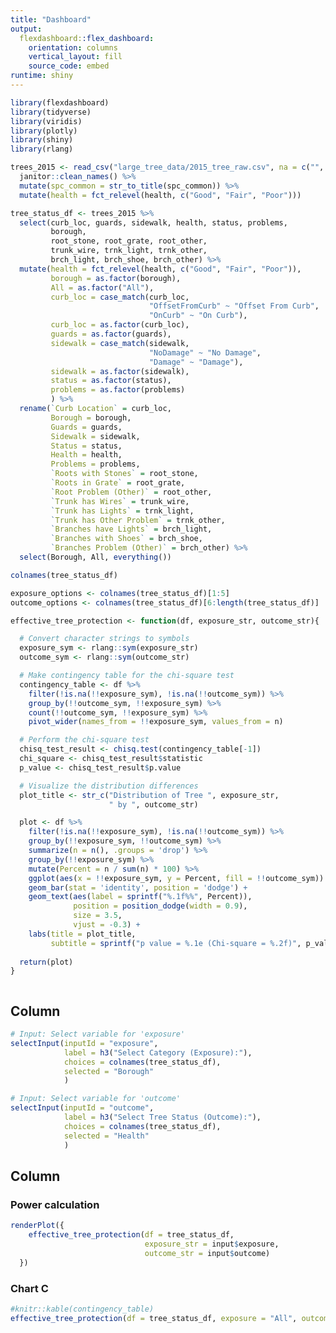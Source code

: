 ```yaml
---
title: "Dashboard"
output: 
  flexdashboard::flex_dashboard:
    orientation: columns
    vertical_layout: fill
    source_code: embed
runtime: shiny
---
```


```r
library(flexdashboard)
library(tidyverse)
library(viridis)
library(plotly)
library(shiny)
library(rlang)
```


```r

trees_2015 <- read_csv("large_tree_data/2015_tree_raw.csv", na = c("", "NA", "Unknown")) |> 
  janitor::clean_names() %>% 
  mutate(spc_common = str_to_title(spc_common)) %>% 
  mutate(health = fct_relevel(health, c("Good", "Fair", "Poor")))

tree_status_df <- trees_2015 %>%
  select(curb_loc, guards, sidewalk, health, status, problems,
         borough,
         root_stone, root_grate, root_other,
         trunk_wire, trnk_light, trnk_other,
         brch_light, brch_shoe, brch_other) %>% 
  mutate(health = fct_relevel(health, c("Good", "Fair", "Poor")),
         borough = as.factor(borough),
         All = as.factor("All"),
         curb_loc = case_match(curb_loc,
                               "OffsetFromCurb" ~ "Offset From Curb",
                               "OnCurb" ~ "On Curb"),
         curb_loc = as.factor(curb_loc),
         guards = as.factor(guards),
         sidewalk = case_match(sidewalk,
                               "NoDamage" ~ "No Damage",
                               "Damage" ~ "Damage"),
         sidewalk = as.factor(sidewalk),
         status = as.factor(status),
         problems = as.factor(problems)
         ) %>%
  rename(`Curb Location` = curb_loc,
         Borough = borough,
         Guards = guards,
         Sidewalk = sidewalk,
         Status = status,
         Health = health,
         Problems = problems,
         `Roots with Stones` = root_stone, 
         `Roots in Grate` = root_grate, 
         `Root Problem (Other)` = root_other,
         `Trunk has Wires` = trunk_wire, 
         `Trunk has Lights` = trnk_light, 
         `Trunk has Other Problem` = trnk_other,
         `Branches have Lights` = brch_light, 
         `Branches with Shoes` = brch_shoe, 
         `Branches Problem (Other)` = brch_other) %>% 
  select(Borough, All, everything())

colnames(tree_status_df)

exposure_options <- colnames(tree_status_df)[1:5]
outcome_options <- colnames(tree_status_df)[6:length(tree_status_df)]

```

```r


effective_tree_protection <- function(df, exposure_str, outcome_str){

  # Convert character strings to symbols
  exposure_sym <- rlang::sym(exposure_str)
  outcome_sym <- rlang::sym(outcome_str)

  # Make contingency table for the chi-square test
  contingency_table <- df %>%
    filter(!is.na(!!exposure_sym), !is.na(!!outcome_sym)) %>%
    group_by(!!outcome_sym, !!exposure_sym) %>%
    count(!!outcome_sym, !!exposure_sym) %>%
    pivot_wider(names_from = !!exposure_sym, values_from = n)

  # Perform the chi-square test
  chisq_test_result <- chisq.test(contingency_table[-1])
  chi_square <- chisq_test_result$statistic
  p_value <- chisq_test_result$p.value

  # Visualize the distribution differences 
  plot_title <- str_c("Distribution of Tree ", exposure_str, 
                      " by ", outcome_str)

  plot <- df %>%
    filter(!is.na(!!exposure_sym), !is.na(!!outcome_sym)) %>%
    group_by(!!exposure_sym, !!outcome_sym) %>%
    summarize(n = n(), .groups = 'drop') %>%
    group_by(!!exposure_sym) %>%
    mutate(Percent = n / sum(n) * 100) %>%
    ggplot(aes(x = !!exposure_sym, y = Percent, fill = !!outcome_sym)) +
    geom_bar(stat = 'identity', position = 'dodge') +
    geom_text(aes(label = sprintf("%.1f%%", Percent)),
              position = position_dodge(width = 0.9),
              size = 3.5, 
              vjust = -0.3) +
    labs(title = plot_title,
         subtitle = sprintf("p value = %.1e (Chi-square = %.2f)", p_value, chi_square))
  
  return(plot)
}



```


Column {.sidebar}
-----------------------------------------------------------------------


```r

# Input: Select variable for 'exposure'
selectInput(inputId = "exposure", 
            label = h3("Select Category (Exposure):"), 
            choices = colnames(tree_status_df),
            selected = "Borough"
            )

# Input: Select variable for 'outcome'
selectInput(inputId = "outcome", 
            label = h3("Select Tree Status (Outcome):"), 
            choices = colnames(tree_status_df),
            selected = "Health"
            )

```

Column 
-----------------------------------------------------------------------
  
### Power calculation {data-height=800}

```r
renderPlot({
    effective_tree_protection(df = tree_status_df, 
                              exposure_str = input$exposure, 
                              outcome_str = input$outcome)
  })
```


### Chart C

```r

#knitr::kable(contingency_table)
effective_tree_protection(df = tree_status_df, exposure = "All", outcome = "Health")

```

